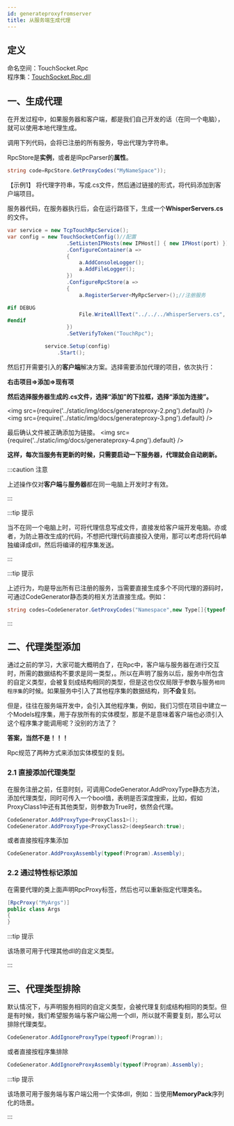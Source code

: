 ```yaml
---
id: generateproxyfromserver
title: 从服务端生成代理
---
```


## 定义

命名空间：TouchSocket.Rpc <br/>
程序集：[TouchSocket.Rpc.dll](https://www.nuget.org/packages/TouchSocket.Rpc)


## 一、生成代理

在开发过程中，如果服务器和客户端，都是我们自己开发的话（在同一个电脑），就可以使用本地代理生成。

调用下列代码，会将已注册的所有服务，导出代理为字符串。

RpcStore是**实例**，或者是IRpcParser的**属性**。

```csharp
string code=RpcStore.GetProxyCodes("MyNameSpace"));
```

【示例1】
将代理字符串，写成.cs文件，然后通过链接的形式，将代码添加到客户端项目。

服务器代码，在服务器执行后，会在运行路径下，生成一个**WhisperServers.cs**的文件。

```csharp {14}
var service = new TcpTouchRpcService();
var config = new TouchSocketConfig()//配置
                   .SetListenIPHosts(new IPHost[] { new IPHost(port) })
                   .ConfigureContainer(a =>
                   {
                       a.AddConsoleLogger();
                       a.AddFileLogger();
                   })
                   .ConfigureRpcStore(a =>
                   {
                       a.RegisterServer<MyRpcServer>();//注册服务

#if DEBUG
                       File.WriteAllText("../../../WhisperServers.cs", a.GetProxyCodes("WhisperServers",new Type[] { typeof(TouchRpcAttribute) }));
#endif
                   })
                   .SetVerifyToken("TouchRpc");

            service.Setup(config)
                .Start();
```

然后打开需要引入的**客户端**解决方案。选择需要添加代理的项目，依次执行：

**右击项目=>添加=>现有项**

**然后选择服务器生成的.cs文件，选择“添加”的下拉框，选择“添加为连接”。**

<img src={require('../static/img/docs/generateproxy-2.png').default} />
<img src={require('../static/img/docs/generateproxy-3.png').default} />


最后确认文件被正确添加为链接。
<img src={require('../static/img/docs/generateproxy-4.png').default} />

**这样，每次当服务有更新的时候，只需要启动一下服务器，代理就会自动刷新。**

:::caution 注意

上述操作仅对**客户端**与**服务器**都在同一电脑上开发时才有效。

:::  

:::tip 提示

当不在同一个电脑上时，可将代理信息写成文件，直接发给客户端开发电脑。亦或者，为防止篡改生成的代码，不想把代理代码直接投入使用，那可以考虑将代码单独编译成dll，然后将编译的程序集发送。

:::  

:::tip 提示

上述行为，均是导出所有已注册的服务，当需要直接生成多个不同代理的源码时，可通过CodeGenerator静态类的相关方法直接生成。例如：

```csharp {1}
string codes=CodeGenerator.GetProxyCodes("Namespace",new Type[]{typeof(RpcServer) },new Type[] { typeof(TouchRpcAttribute)});
```

:::  


## 二、代理类型添加

通过之前的学习，大家可能大概明白了，在Rpc中，客户端与服务器在进行交互时，所需的数据结构不要求是同一类型，。所以在声明了服务以后，服务中所包含的自定义类型，会被复刻成结构相同的类型，但是这也仅仅局限于参数与服务`相同程序集`的时候。如果服务中引入了其他程序集的数据结构，则**不会**复刻。

但是，往往在服务端开发中，会引入其他程序集，例如，我们习惯在项目中建立一个Models程序集，用于存放所有的实体模型，那是不是意味着客户端也必须引入这个程序集才能调用呢？没别的方法了？

**答案，当然不是！！！**

Rpc规范了两种方式来添加实体模型的复刻。

### 2.1 直接添加代理类型

在服务注册之前，任意时刻，可调用CodeGenerator.AddProxyType静态方法，添加代理类型，同时可传入一个bool值，表明是否深度搜索，比如，假如ProxyClass1中还有其他类型，则参数为True时，依然会代理。

```csharp
CodeGenerator.AddProxyType<ProxyClass1>();
CodeGenerator.AddProxyType<ProxyClass2>(deepSearch:true);
```

或者直接按程序集添加

```csharp
CodeGenerator.AddProxyAssembly(typeof(Program).Assembly);
```

### 2.2 通过特性标记添加

在需要代理的类上面声明RpcProxy标签，然后也可以重新指定代理类名。

```csharp
[RpcProxy("MyArgs")]
public class Args
{
}
```

:::tip 提示

该场景可用于代理其他dll的自定义类型。

:::  

## 三、代理类型排除

默认情况下，与声明服务相同的自定义类型，会被代理复刻成结构相同的类型。但是有时候，我们希望服务端与客户端公用一个dll，所以就不需要复刻，那么可以排除代理类型。

```csharp
CodeGenerator.AddIgnoreProxyType(typeof(Program));
```

或者直接按程序集排除

```csharp
CodeGenerator.AddIgnoreProxyAssembly(typeof(Program).Assembly);
```

:::tip 提示

该场景可用于服务端与客户端公用一个实体dll，例如：当使用**MemoryPack**序列化的场景。

:::  